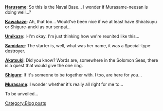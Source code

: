 '''[[Harusame]]''': So this is the Naval Base... I wonder if Murasame-neesan is doing well...?

'''[[Kawakaze]]''': Ah, that too... Would've been nice if we at least have Shiratsuyu or Shigure-aneki as our senpai...

'''[[Umikaze]]''': I-I'm okay. I'm just thinking how we're reunited like this...

'''[[Samidare]]''': The starter is, well, what was her name, it was a Special-type destroyer.

'''[[Akatsuki]]''': Did you know? Words are, somewhere in the Solomon Seas, there is a quest that would give the one ring.

'''[[Shigure]]''': If it's someone to be together with. I too, are here for you...

'''[[Murasame]]''': I wonder whether it's really all right for me to...

To be unveiled...
[[Category:Blog posts]]